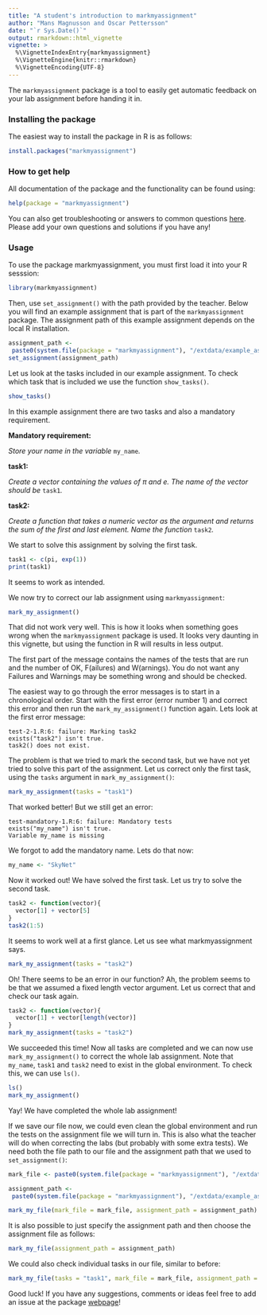 ```yaml
---
title: "A student's introduction to markmyassignment"
author: "Mans Magnusson and Oscar Pettersson"
date: "`r Sys.Date()`"
output: rmarkdown::html_vignette
vignette: >
  %\VignetteIndexEntry{markmyassignment}
  %\VignetteEngine{knitr::rmarkdown}
  %\VignetteEncoding{UTF-8}
---
```


The `markmyassignment` package is a tool to easily get automatic feedback on your lab assignment before handing it in.

### Installing the package

The easiest way to install the package in R is as follows:

```r
install.packages("markmyassignment")
```

### How to get help

All documentation of the package and the functionality can be found using:

```r
help(package = "markmyassignment")
```

You can also get troubleshooting or answers to common questions [here](https://github.com/MansMeg/markmyassignment/blob/master/FAQ.md). Please add your own questions and solutions if you have any!

### Usage

To use the package markmyassignment, you must first load it into your R sesssion:

```r
library(markmyassignment)
```

Then, use ```set_assignment()``` with the path provided by the teacher. Below you will find an example assignment that is part of the ```markmyassignment``` package. The assignment path of this example assignment depends on the local R installation.

```r
assignment_path <- 
 paste0(system.file(package = "markmyassignment"), "/extdata/example_assignment01.yml")
set_assignment(assignment_path)
```

Let us look at the tasks included in our example assignment. To check which task that is included we use the function ```show_tasks()```.

```r
show_tasks()
```

In this example assignment there are two tasks and also a mandatory requirement.

**Mandatory requirement: **

*Store your name in the variable* ```my_name```*.*

**task1:**

*Create a vector containing the values of $\pi$ and e. The name of the vector should be* ```task1```*.*

**task2:**

*Create a function that takes a numeric vector as the argument and returns the sum of the first and last element. Name the function* ```task2```*.*

We start to solve this assignment by solving the first task.

```r
task1 <- c(pi, exp(1))
print(task1)
```

It seems to work as intended.

We now try to correct our lab assignment using ```markmyassignment```:

```r
mark_my_assignment()
```

That did not work very well. This is how it looks when something goes wrong when the `markmyassignment` package is used. It looks very daunting in this vignette, but using the function in R will results in less output.

The first part of the message contains the names of the tests that are run and the number of OK, F(ailures) and W(arnings). You do not want any Failures and Warnings may be something wrong and should be checked.

The easiest way to go through the error messages is to start in a chronological order. Start with the first error (error number 1) and correct this error and then run the ```mark_my_assignment()``` function again. Lets look at the first error message:

```
test-2-1.R:6: failure: Marking task2
exists("task2") isn't true.
task2() does not exist.
```

The problem is that we tried to mark the second task, but we have not yet tried to solve this part of the assignment. Let us correct only the first task, using the ```tasks``` argument in ```mark_my_assignment()```:

```r
mark_my_assignment(tasks = "task1")
```

That worked better! But we still get an error:

```
test-mandatory-1.R:6: failure: Mandatory tests
exists("my_name") isn't true.
Variable my_name is missing
```

We forgot to add the mandatory name. Lets do that now:

```r
my_name <- "SkyNet"
```

Now it worked out! We have solved the first task. Let us try to solve the second task.

```r
task2 <- function(vector){
  vector[1] + vector[5]
}
task2(1:5)
```

It seems to work well at a first glance. Let us see what markmyassignment says.

```r
mark_my_assignment(tasks = "task2")
```

Oh! There seems to be an error in our function? Ah, the problem seems to be that we assumed a fixed length vector argument. Let us correct that and check our task again.

```r
task2 <- function(vector){
  vector[1] + vector[length(vector)]
}
mark_my_assignment(tasks = "task2")
```

We succeeded this time! Now all tasks are completed and we can now use ```mark_my_assignment()``` to correct the whole lab assignment. Note that ```my_name```, ```task1``` and ```task2``` need to exist in the global environment. To check this, we can use ```ls()```.

```r
ls()
mark_my_assignment()
```

Yay! We have completed the whole lab assignment!

If we save our file now, we could even clean the global environment and run the tests on the assignment file we will turn in. This is also what the teacher will do when correcting the labs (but probably with some extra tests). We need both the file path to our file and the assignment path that we used to ```set_assignment()```:

```r
mark_file <- paste0(system.file(package = "markmyassignment"), "/extdata/example_lab_file.R")

assignment_path <- 
 paste0(system.file(package = "markmyassignment"), "/extdata/example_assignment01.yml")

mark_my_file(mark_file = mark_file, assignment_path = assignment_path)
```

It is also possible to just specify the assignment path and then choose the assignment file as follows:

```r
mark_my_file(assignment_path = assignment_path)
```

We could also check individual tasks in our file, similar to before:

```r
mark_my_file(tasks = "task1", mark_file = mark_file, assignment_path = assignment_path)
```


Good luck! If you have any suggestions, comments or ideas feel free to add an issue at  the package [webpage](https://github.com/MansMeg/markmyassignment)!

